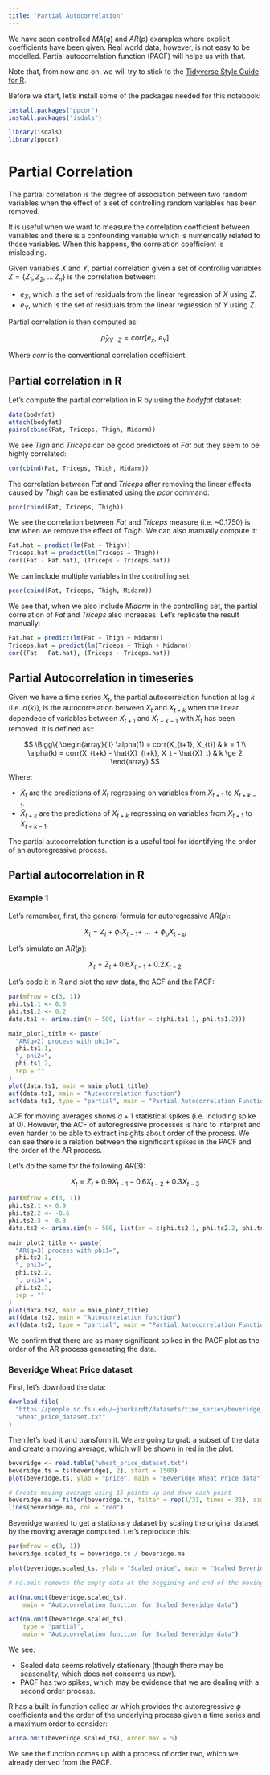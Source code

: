 ```yaml
---
title: "Partial Autocorrelation"
---
```


We have seen controlled $MA(q)$ and $AR(p)$ examples where explicit coefficients have been given.
Real world data, however, is not easy to be modelled. Partial autocorrelation function (PACF) will helps us with that.

Note that, from now and on, we will try to stick to the [Tidyverse Style Guide for R](https://style.tidyverse.org/syntax.html#assignment-1).

Before we start, let's install some of the packages needed for this notebook:

```r
install.packages("ppcor")
install.packages("isdals")

library(isdals)
library(ppcor)
```


# Partial Correlation

The partial correlation is the degree of association between two random variables when the effect of a set of controlling random variables has been removed.

It is useful when we want to measure the correlation coefficient between variables and there is a confounding variable which is numerically related to those variables. When this happens, the correlation coefficient is misleading.

Given variables $X$ and $Y$, partial correlation given a set of controllig variables $Z = \{Z_1, Z_2, \ ... \, Z_n\}$ is the correlation between:

- $e_X$, which is the set of residuals from the linear regression of $X$ using $Z$.
- $e_Y$, which is the set of residuals from the linear regression of $Y$ using $Z$.

Partial correlation is then computed as:

$$
\hat{\rho}_{XY · Z} = corr[e_x, \ e_Y]
$$

Where $corr$ is the conventional correlation coefficient.

## Partial correlation in R

Let's compute the partial correlation in R by using the $bodyfat$ dataset:


```r
data(bodyfat)
attach(bodyfat)
pairs(cbind(Fat, Triceps, Thigh, Midarm))
```

We see *Tigh* and *Triceps* can be good predictors of *Fat* but they seem to be highly correlated:


```r
cor(cbind(Fat, Triceps, Thigh, Midarm))
```


The correlation between *Fat* and *Triceps* after removing the linear effects caused by *Thigh* can be estimated using the *pcor* command:


```r
pcor(cbind(Fat, Triceps, Thigh))
```

We see the correlation between *Fat* and *Triceps* measure (i.e. ~0.1750) is low when we remove the effect of *Thigh*. We can also manually compute it:

```r
Fat.hat = predict(lm(Fat ~ Thigh))
Triceps.hat = predict(lm(Triceps ~ Thigh))
cor((Fat - Fat.hat), (Triceps - Triceps.hat))
```

We can include multiple variables in the controlling set:

```r
pcor(cbind(Fat, Triceps, Thigh, Midarm))
```

We see that, when we also include *Midarm* in the controlling set, the partial correlation of *Fat* and *Triceps* also increases. Let's replicate the result manually:

```r
Fat.hat = predict(lm(Fat ~ Thigh + Midarm))
Triceps.hat = predict(lm(Triceps ~ Thigh + Midarm))
cor((Fat - Fat.hat), (Triceps - Triceps.hat))
```

## Partial Autocorrelation in timeseries

Given we have a time series $X_t$, the partial autocorrelation function at lag $k$ (i.e. $\alpha(k)$), is the autocorrelation between $X_t$ and $X_{t+k}$ when the linear dependece of variables between $X_{t+1}$ and $X_{t+k-1}$ with $X_t$ has been removed. It is defined as::

$$
\Bigg\{
  \begin{array}{ll}
  \alpha(1) = corr(X_{t+1}, X_{t}) & k = 1 \\
  \alpha(k) = corr(X_{t+k} - \hat{X}_{t+k}, X_t - \hat{X}_t) & k \ge 2
  \end{array}
$$

Where:

- $\hat{X}_t$ are the predictions of $X_t$ regressing on variables from $X_{t+1}$ to $X_{t+k-1}$.
- $\hat{X}_{t+k}$ are the predictions of $X_{t+k}$ regressing on variables from $X_{t+1}$ to $X_{t+k-1}$.

The partial autocorrelation function is a useful tool for identifying the order of an autoregressive process.

## Partial autocorrelation in R

### Example 1

Let's remember, first, the general formula for autoregressive $AR(p)$:

$$
X_t = Z_t + \phi_1 X_{t-1} + \ ... \ + \phi_p X_{t-p}
$$

Let's simulate an $AR(p)$:

$$
X_t = Z_t + 0.6 X_{t-1} + 0.2 X_{t-2}
$$

Let's code it in R and plot the raw data, the ACF and the PACF:

```r
par(mfrow = c(3, 1))
phi.ts1.1 <- 0.6
phi.ts1.2 <- 0.2
data.ts1 <- arima.sim(n = 500, list(ar = c(phi.ts1.1, phi.ts1.2)))

main_plot1_title <- paste(
  "AR(q=2) process with phi1=",
  phi.ts1.1,
  ", phi2=",
  phi.ts1.2,
  sep = ""
)
plot(data.ts1, main = main_plot1_title)
acf(data.ts1, main = "Autocorrelation function")
acf(data.ts1, type = "partial", main = "Partial Autocorrelation Function")
```

ACF for moving averages shows $q + 1$ statistical spikes (i.e. including spike at $0$). However, the ACF of autoregressive processes is hard to interpret
and even harder to be able to extract insights about order of the process. We can see there is a relation between the significant spikes in the PACF and
the order of the AR process.

Let's do the same for the following $AR(3)$:

$$
X_t = Z_t + 0.9 X_{t-1} - 0.6 X_{t-2} + 0.3 X_{t-3}
$$

```r
par(mfrow = c(3, 1))
phi.ts2.1 <- 0.9
phi.ts2.2 <- -0.6
phi.ts2.3 <- 0.3
data.ts2 <- arima.sim(n = 500, list(ar = c(phi.ts2.1, phi.ts2.2, phi.ts2.3)))

main_plot2_title <- paste(
  "AR(q=3) process with phi1=",
  phi.ts2.1,
  ", phi2=",
  phi.ts2.2,
  ", phi3=",
  phi.ts2.3,
  sep = ""
)
plot(data.ts2, main = main_plot2_title)
acf(data.ts2, main = "Autocorrelation function")
acf(data.ts2, type = "partial", main = "Partial Autocorrelation Function")
```

We confirm that there are as many significant spikes in the PACF plot as the order of the AR process generating the data.

### Beveridge Wheat Price dataset

First, let's download the data:

```r
download.file(
  "https://people.sc.fsu.edu/~jburkardt/datasets/time_series/beveridge_wheat.txt",
  "wheat_price_dataset.txt"
)
```

Then let's load it and transform it. We are going to grab a subset of the data and create a moving average, which will be shown in red
in the plot:

```r
beveridge <- read.table("wheat_price_dataset.txt")
beveridge.ts = ts(beveridge[, 2], start = 1500)
plot(beveridge.ts, ylab = "price", main = "Beveridge Wheat Price data")

# Create moving average using 15 points up and down each point
beveridge.ma = filter(beveridge.ts, filter = rep(1/31, times = 31), sides = 2)
lines(beveridge.ma, col = "red")
```

Beveridge wanted to get a stationary dataset by scaling the original dataset by the moving average computed. Let's reproduce this:

```r
par(mfrow = c(3, 1))
beveridge.scaled_ts = beveridge.ts / beveridge.ma

plot(beveridge.scaled_ts, ylab = "Scaled price", main = "Scaled Beveridge data")

# na.omit removes the empty data at the beggining and end of the moving average

acf(na.omit(beveridge.scaled_ts),
    main = "Autocorrelation function for Scaled Beveridge data")

acf(na.omit(beveridge.scaled_ts),
    type = "partial",
    main = "Autocorrelation function for Scaled Beveridge data")
```


We see:

- Scaled data seems relatively stationary (though there may be seasonality, which does not concerns us now).
- PACF has two spikes, which may be evidence that we are dealing with a second order process.

R has a built-in function called $ar$ which provides the autoregressive $\phi$ coefficients and the order of
the underlying process given a time series and a maximum order to consider:

```r
ar(na.omit(beveridge.scaled_ts), order.max = 5)
```

We see the function comes up with a process of order two, which we already derived from the PACF.
